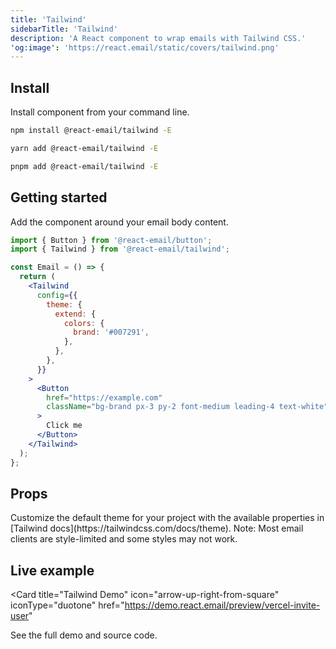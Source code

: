 ```yaml
---
title: 'Tailwind'
sidebarTitle: 'Tailwind'
description: 'A React component to wrap emails with Tailwind CSS.'
'og:image': 'https://react.email/static/covers/tailwind.png'
---
```


## Install

Install component from your command line.

<CodeGroup>

```sh npm
npm install @react-email/tailwind -E
```

```sh yarn
yarn add @react-email/tailwind -E
```

```sh pnpm
pnpm add @react-email/tailwind -E
```

</CodeGroup>

## Getting started

Add the component around your email body content.

```jsx
import { Button } from '@react-email/button';
import { Tailwind } from '@react-email/tailwind';

const Email = () => {
  return (
    <Tailwind
      config={{
        theme: {
          extend: {
            colors: {
              brand: '#007291',
            },
          },
        },
      }}
    >
      <Button
        href="https://example.com"
        className="bg-brand px-3 py-2 font-medium leading-4 text-white"
      >
        Click me
      </Button>
    </Tailwind>
  );
};
```

## Props

<ResponseField name="config" type="object">
  Customize the default theme for your project with the available properties in
  [Tailwind docs](https://tailwindcss.com/docs/theme).
  <Info>
    Note: Most email clients are style-limited and some styles may not work.
  </Info>
</ResponseField>

## Live example

<Card
  title="Tailwind Demo"
  icon="arrow-up-right-from-square"
  iconType="duotone"
  href="https://demo.react.email/preview/vercel-invite-user"
>
  See the full demo and source code.
</Card>

<Snippet file="support.mdx" />